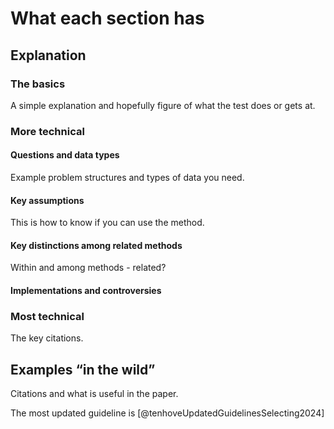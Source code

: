 # What each section has {-}

## Explanation
### The basics
A simple explanation and hopefully figure of what the test does or gets at.

### More technical

#### Questions and data types
Example problem structures and types of data you need.

#### Key assumptions
This is how to know if you can use the method.

#### Key distinctions among related methods
Within and among methods - related?

#### Implementations and controversies

### Most technical
The key citations.

## Examples "in the wild"
Citations and what is useful in the paper.
    
The most updated guideline is [@tenhoveUpdatedGuidelinesSelecting2024]
